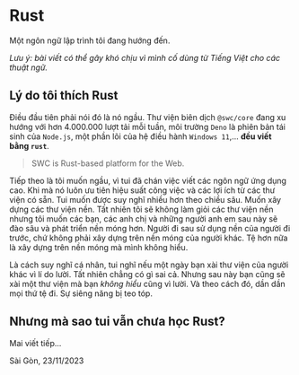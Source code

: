 
# Rust

Một ngôn ngữ lập trình tôi đang hướng đến.

*Lưu ý: bài viết có thể gây khó chịu vì mình cố dùng từ Tiếng Việt cho các thuật ngữ.*

## Lý do tôi thích Rust

Điều đầu tiên phải nói đó là nó ngầu. Thư viện biên dịch `@swc/core` đang xu hướng với hơn 4.000.000 lượt tải mỗi tuần, môi trường `Deno` là phiên bản tái sinh của `Node.js`, một phần lõi của hệ điều hành `Windows 11`,... **đều viết bằng `rust`**.

> SWC is Rust-based platform for the Web.

Tiếp theo là tôi muốn ngầu, vì tui đã chán việc viết các ngôn ngữ ứng dụng cao. Khi mà nó luôn ưu tiên hiệu suất công việc và các lợi ích từ các thư viện có sẵn. Tui muốn được suy nghĩ nhiều hơn theo chiều sâu. Muốn xây dựng các thư viện nền. Tất nhiên tôi sẽ không làm giỏi các thư viện nền nhưng tôi muốn các bạn, các anh chị và những người anh em sau này sẽ đào sâu và phát triển nền móng hơn. Người đi sau sử dụng nền của người đi trước, chứ không phải xây dựng trên nền móng của người khác. Tệ hơn nữa là xây dựng trên nền móng mà mình không hiểu.

Là cách suy nghĩ cá nhân, tui nghĩ nếu một ngày bạn xài thư viện của người khác vì lí do lười. Tất nhiên chẳng có gì sai cả. Nhưng sau này bạn cũng sẽ xài một thư viện mà bạn *không hiểu* cũng vì lười. Và theo cách đó, dần dần mọi thứ tệ đi. Sự siêng năng bị teo tóp.

## Nhưng mà sao tui vẫn chưa học Rust?

Mai viết tiếp...

<By>Sài Gòn, 23/11/2023</By>
